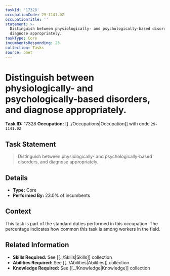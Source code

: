 ```yaml
---
taskId: '17328'
occupationCode: 29-1141.02
occupationTitle: ''
statement: >-
  Distinguish between physiologically- and psychologically-based disorders, and
  diagnose appropriately.
taskType: Core
incumbentsResponding: 23
collection: Tasks
source: onet
---
```

# Distinguish between physiologically- and psychologically-based disorders, and diagnose appropriately.

**Task ID:** 17328
**Occupation:** [[../Occupations|Occupation]] with code `29-1141.02`

## Task Statement

> Distinguish between physiologically- and psychologically-based disorders, and diagnose appropriately.

## Details

- **Type:** Core
- **Performed By:** 23.0% of incumbents

## Context

This task is part of the standard duties performed in this occupation. The percentage indicates how common this task is among workers in the field.

## Related Information

- **Skills Required:** See [[../Skills|Skills]] collection
- **Abilities Required:** See [[../Abilities|Abilities]] collection
- **Knowledge Required:** See [[../Knowledge|Knowledge]] collection
